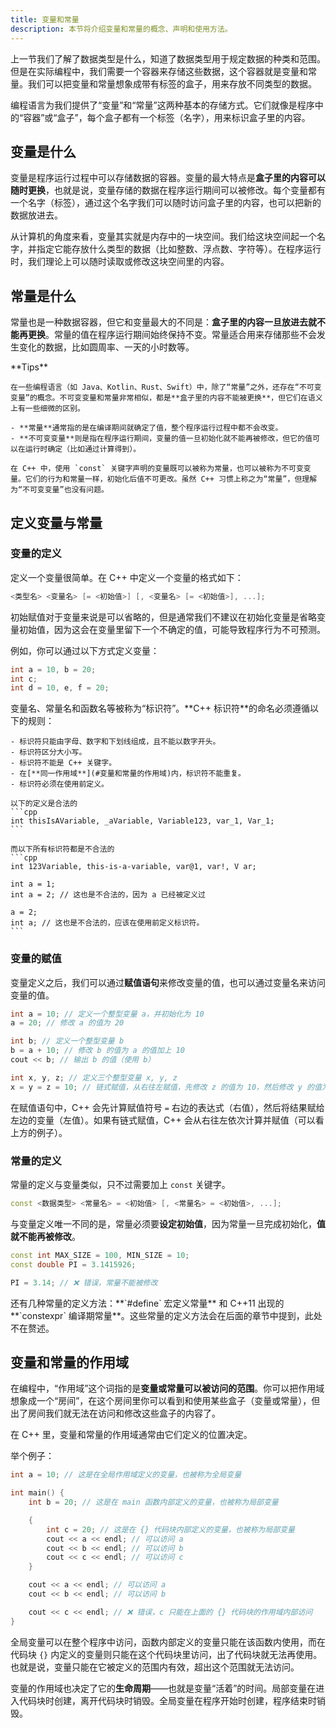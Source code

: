 ```yaml
---
title: 变量和常量
description: 本节将介绍变量和常量的概念、声明和使用方法。
---
```


上一节我们了解了数据类型是什么，知道了数据类型用于规定数据的种类和范围。但是在实际编程中，我们需要一个容器来存储这些数据，这个容器就是变量和常量。我们可以把变量和常量想象成带有标签的盒子，用来存放不同类型的数据。

编程语言为我们提供了“变量”和“常量”这两种基本的存储方式。它们就像是程序中的“容器”或“盒子”，每个盒子都有一个标签（名字），用来标识盒子里的内容。

## 变量是什么

变量是程序运行过程中可以存储数据的容器。变量的最大特点是**盒子里的内容可以随时更换**，也就是说，变量存储的数据在程序运行期间可以被修改。每个变量都有一个名字（标签），通过这个名字我们可以随时访问盒子里的内容，也可以把新的数据放进去。

从计算机的角度来看，变量其实就是内存中的一块空间。我们给这块空间起一个名字，并指定它能存放什么类型的数据（比如整数、浮点数、字符等）。在程序运行时，我们理论上可以随时读取或修改这块空间里的内容。

## 常量是什么

常量也是一种数据容器，但它和变量最大的不同是：**盒子里的内容一旦放进去就不能再更换**。常量的值在程序运行期间始终保持不变。常量适合用来存储那些不会发生变化的数据，比如圆周率、一天的小时数等。

<Callout>
    **Tips**

    在一些编程语言（如 Java、Kotlin、Rust、Swift）中，除了“常量”之外，还存在“不可变变量”的概念。不可变变量和常量非常相似，都是**盒子里的内容不能被更换**，但它们在语义上有一些细微的区别。

    - **常量**通常指的是在编译期间就确定了值，整个程序运行过程中都不会改变。
    - **不可变变量**则是指在程序运行期间，变量的值一旦初始化就不能再被修改，但它的值可以在运行时确定（比如通过计算得到）。

    在 C++ 中，使用 `const` 关键字声明的变量既可以被称为常量，也可以被称为不可变变量。它们的行为和常量一样，初始化后值不可更改。虽然 C++ 习惯上称之为“常量”，但理解为“不可变变量”也没有问题。
</Callout>

## 定义变量与常量

### 变量的定义

定义一个变量很简单。在 C++ 中定义一个变量的格式如下：

```cpp
<类型名> <变量名> [= <初始值>] [, <变量名> [= <初始值>], ...];
```

<Callout>初始赋值对于变量来说是可以省略的，但是通常我们不建议在初始化变量是省略变量初始值，因为这会在变量里留下一个不确定的值，可能导致程序行为不可预测。</Callout>

例如，你可以通过以下方式定义变量：

```cpp
int a = 10, b = 20;
int c;
int d = 10, e, f = 20;
```

<Callout>
    变量名、常量名和函数名等被称为“标识符”。**C++ 标识符**的命名必须遵循以下的规则：

    - 标识符只能由字母、数字和下划线组成，且不能以数字开头。
    - 标识符区分大小写。
    - 标识符不能是 C++ 关键字。
    - 在[**同一作用域**](#变量和常量的作用域)内，标识符不能重复。
    - 标识符必须在使用前定义。

    以下的定义是合法的
    ```cpp
    int thisIsAVariable, _aVariable, Variable123, var_1, Var_1;
    ```

    而以下所有标识符都是不合法的
    ```cpp
    int 123Variable, this-is-a-variable, var@1, var!, V ar;

    int a = 1;
    int a = 2; // 这也是不合法的，因为 a 已经被定义过

    a = 2;
    int a; // 这也是不合法的，应该在使用前定义标识符。
    ```
</Callout>

### 变量的赋值

变量定义之后，我们可以通过**赋值语句**来修改变量的值，也可以通过变量名来访问变量的值。

```cpp
int a = 10; // 定义一个整型变量 a，并初始化为 10
a = 20; // 修改 a 的值为 20

int b; // 定义一个整型变量 b
b = a + 10; // 修改 b 的值为 a 的值加上 10
cout << b; // 输出 b 的值（使用 b）

int x, y, z; // 定义三个整型变量 x, y, z
x = y = z = 10; // 链式赋值，从右往左赋值，先修改 z 的值为 10，然后修改 y 的值为 z 的值，最后修改 x 的值为 y 的值。从结果而言，x、y、z 的值都是 10。
```

在赋值语句中，C++ 会先计算赋值符号 `=` 右边的表达式（右值），然后将结果赋给左边的变量（左值）。如果有链式赋值，C++ 会从右往左依次计算并赋值（可以看上方的例子）。

### 常量的定义

常量的定义与变量类似，只不过需要加上 `const` 关键字。

```cpp
const <数据类型> <常量名> = <初始值> [, <常量名> = <初始值>, ...];
```

与变量定义唯一不同的是，常量必须要**设定初始值**，因为常量一旦完成初始化，**值就不能再被修改**。

```cpp
const int MAX_SIZE = 100, MIN_SIZE = 10;
const double PI = 3.1415926;

PI = 3.14; // ❌ 错误，常量不能被修改
```

<Callout>
    还有几种常量的定义方法：**`#define` 宏定义常量** 和 C++11 出现的 **`constexpr` 编译期常量**。这些常量的定义方法会在后面的章节中提到，此处不在赘述。
</Callout>

## 变量和常量的作用域

在编程中，“作用域”这个词指的是**变量或常量可以被访问的范围**。你可以把作用域想象成一个“房间”，在这个房间里你可以看到和使用某些盒子（变量或常量），但出了房间我们就无法在访问和修改这些盒子的内容了。

在 C++ 里，变量和常量的作用域通常由它们定义的位置决定。

举个例子：

```cpp
int a = 10; // 这是在全局作用域定义的变量，也被称为全局变量

int main() {
    int b = 20; // 这是在 main 函数内部定义的变量，也被称为局部变量

    {
        int c = 20; // 这是在 {} 代码块内部定义的变量，也被称为局部变量
        cout << a << endl; // 可以访问 a
        cout << b << endl; // 可以访问 b
        cout << c << endl; // 可以访问 c
    }

    cout << a << endl; // 可以访问 a
    cout << b << endl; // 可以访问 b

    cout << c << endl; // ❌ 错误，c 只能在上面的 {} 代码块的作用域内部访问
}
```

全局变量可以在整个程序中访问，函数内部定义的变量只能在该函数内使用，而在代码块 `{}` 内定义的变量则只能在这个代码块里访问，出了代码块就无法再使用。也就是说，变量只能在它被定义的范围内有效，超出这个范围就无法访问。

变量的作用域也决定了它的**生命周期**——也就是变量“活着”的时间。局部变量在进入代码块时创建，离开代码块时销毁。全局变量在程序开始时创建，程序结束时销毁。
